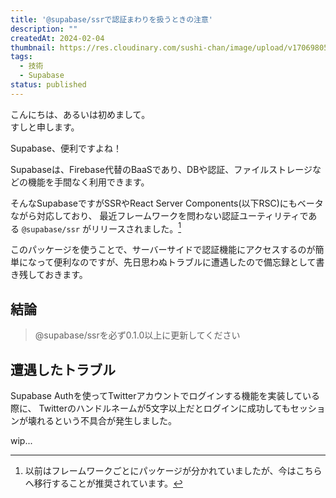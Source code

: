 ```yaml
---
title: '@supabase/ssrで認証まわりを扱うときの注意'
description: ""
createdAt: 2024-02-04
thumbnail: https://res.cloudinary.com/sushi-chan/image/upload/v1706980578/tech/bump-supabase-ssr-to-010/9584294D-14E1-40B9-A18D-C314368D0742_1_105_c_pth4zi.jpg
tags:
  - 技術
  - Supabase
status: published
---
```


こんにちは、あるいは初めまして。<br />
すしと申します。

<TextCard>Supabase、便利ですよね！</TextCard>

Supabaseは、Firebase代替のBaaSであり、DBや認証、ファイルストレージなどの機能を手間なく利用できます。

そんなSupabaseですがSSRやReact Server Components(以下RSC)にもベータながら対応しており、
最近フレームワークを問わない認証ユーティリティである `@supabase/ssr` がリリースされました。[^1]
[^1]: 以前はフレームワークごとにパッケージが分かれていましたが、今はこちらへ移行することが推奨されています。

<UrlCard url="https://github.com/supabase/auth-helpers" />

このパッケージを使うことで、サーバーサイドで認証機能にアクセスするのが簡単になって便利なのですが、先日思わぬトラブルに遭遇したので備忘録として書き残しておきます。

## 結論

> @supabase/ssrを必ず0.1.0以上に更新してください

## 遭遇したトラブル

Supabase Authを使ってTwitterアカウントでログインする機能を実装している際に、
Twitterのハンドルネームが5文字以上だとログインに成功してもセッションが壊れるという不具合が発生しました。


wip...
